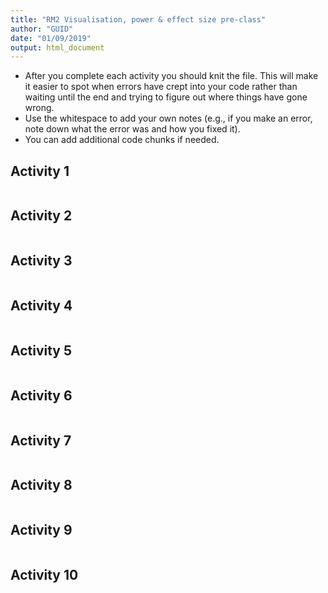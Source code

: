 ```yaml
---
title: "RM2 Visualisation, power & effect size pre-class"
author: "GUID"
date: "01/09/2019"
output: html_document
---
```


* After you complete each activity you should knit the file. This will make it easier to spot when errors have crept into your code rather than waiting until the end and trying to figure out where things have gone wrong.
* Use the whitespace to add your own notes (e.g., if you make an error, note down what the error was and how you fixed it).
* You can add additional code chunks if needed.

## Activity 1

```r

```

## Activity 2

```r

```

## Activity 3

```r

```

## Activity 4

```r

```

## Activity 5

```r

```

## Activity 6

```r

```

## Activity 7

```r

```

## Activity 8

```r

```

## Activity 9

```r

```

## Activity 10

```r

```

